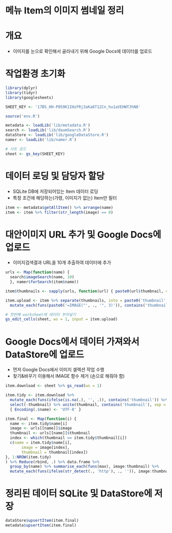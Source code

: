 메뉴 Item의 이미지 썸네일 정리
=================================

# 개요
- 이미지를 눈으로 확인해서 골라내기 위해 Google Docs에 데이터를 업로드

# 작업환경 초기화
```r
library(dplyr)
library(tidyr)
library(googlesheets)

SHEET_KEY <- '17BS_HH-P059K1IHzFRj3aKa6T12Cn_hu1aVEHWTJhN8'

source('env.R')

metadata <- loadLib('lib/metadata.R')
search <- loadLib('lib/daumSearch.R')
dataStore <- loadLib('lib/googleDataStore.R')
namer <- loadLib('lib/namer.R')

# 시트 로드
sheet <- gs_key(SHEET_KEY)
```

# 데이터 로딩 및 담당자 할당
- SQLite DB에 저장되어있는 Item 데이터 로딩
- 특정 조건에 해당하는(가령, 이미지가 없는) Item만 필터
```r
item <- metadata$getAllItem() %>% arrange(name)
item <- item %>% filter(str_length(image) == 0)
```

# 대안이미지 URL 추가 및 Google Docs에 업로드
- 이미지검색결과 URL을 10개 추출하여 데이터에 추가
```r
urls <- Map(function(name) { 
  search$imageSearch(name, 10)
  }, namer$forSearch(item$name))

item$thumbnails <- sapply(urls, function(url) { paste0(url$thumbnail, collapse = '|') })

item.upload <- item %>% separate(thumbnails, into = paste0('thumbnail', c(1:10)), sep = '\\|') %>% 
  mutate_each(funs(paste0('=IMAGE("', ., '", 3)')), contains('thumbnail'))

# 첫번째 worksheet에 데이터 부어넣기
gs_edit_cells(sheet, ws = 1, input = item.upload)
```

# Google Docs에서 데이터 가져와서 DataStore에 업로드
- 먼저 Google Docs에서 이미지 셀렉션 작업 수행
- 찾기&바꾸기 이용해서 IMAGE 함수 제거 (손으로 해줘야 함)

```r
item.download <- sheet %>% gs_read(ws = 1)

item.tidy <- item.download %>% 
  mutate_each(funs(ifelse(is.na(.), '', .)), contains('thumbnail')) %>% 
  select(-thumbnail) %>% unite(thumbnail, contains('thumbnail'), sep = '') %T>% 
  { Encoding(.$name) <- 'UTF-8' } 

item.final <- Map(function(i) {
  name <- item.tidy$name[i]
  image <- urls[[name]]$image
  thumbnail <- urls[[name]]$thumbnail
  index <- which(thumbnail == item.tidy$thumbnail[i])
  c(name = item.tidy$name[i], 
       image = image[index], 
       thumbnail = thumbnail[index])
}, 1:NROW(item.tidy)
) %>% Reduce(rbind, .) %>% data.frame %>% 
  group_by(name) %>% summarise_each(funs(max), image:thumbnail) %>% 
  mutate_each(funs(ifelse(str_detect(., 'http'), ., '')), image:thumbnail)

```

# 정리된 데이터 SQLite 및 DataStore에 저장
```r
dataStore$upsertItem(item.final)
metadata$upsertItem(item.final)
```


